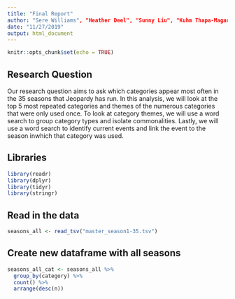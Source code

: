 ```yaml
---
title: "Final Report"
author: "Sere Williams", "Heather Deel", "Sunny Liu", "Kuhm Thapa-Magar"
date: "11/27/2019"
output: html_document
---
```


```r
knitr::opts_chunk$set(echo = TRUE)
```

## Research Question

Our research question aims to ask which categories appear most often in the 35 seasons that Jeopardy has run. In this analysis, we will look at the top 5 most repeated categories and themes of the numerous categories that were only used once. To look at category themes, we will use a word search to group category types and isolate commonalities. Lastly, we will use a word search to identify current events and link the event to the season inwhich that category was used. 

## Libraries
```r
library(readr)
library(dplyr)
library(tidyr)
library(stringr)
```

## Read in the data
```r
seasons_all <- read_tsv("master_season1-35.tsv")
```

## Create new dataframe with all seasons
```r
seasons_all_cat <- seasons_all %>%
  group_by(category) %>% 
  count() %>% 
  arrange(desc(n))
```





